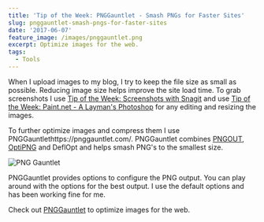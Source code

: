 ```yaml
---
title: 'Tip of the Week: PNGGauntlet - Smash PNGs for Faster Sites'
slug: pnggauntlet-smash-pngs-for-faster-sites
date: '2017-06-07'
feature_image: /images/pnggauntlet.png
excerpt: Optimize images for the web.
tags:
  - Tools
---
```

When I upload images to my blog, I try to keep the file size as small as possible. Reducing image size helps improve the site load time. To grab screenshots I use [Tip of the Week: Screenshots with Snagit](/blog/screenshots-with-snagit/) and use [Tip of the Week: Paint.net - A Layman's Photoshop](/blog/paint-dot-net/) for any editing and resizing the images.

To further optimize images and compress them I use PNGGauntlethttps://pnggauntlet.com/. PNGGauntlet combines [PNGOUT](http://advsys.net/ken/util/pngout.htm), [OptiPNG](http://optipng.sourceforge.net/) and DeflOpt and helps smash PNG's to the smallest size.

![PNG Gauntlet](/images/pnggauntlet.png)

PNGGauntlet provides options to configure the PNG output. You can play around with the options for the best output. I use the default options and has been working fine for me.

Check out [PNGGauntlet](https://pnggauntlet.com/) to optimize images for the web.
